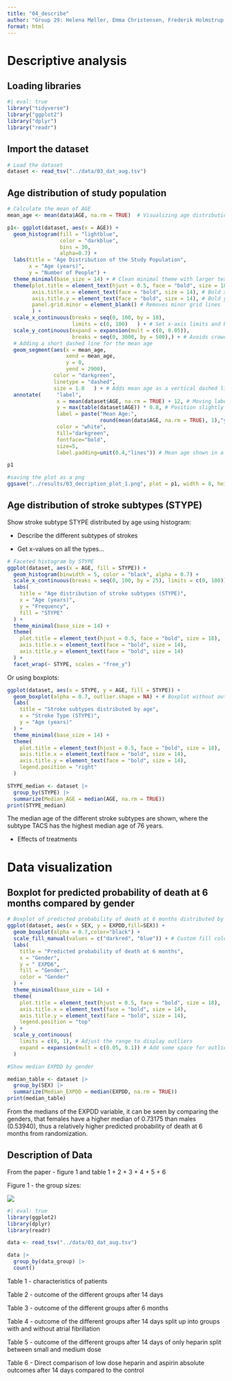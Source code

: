 ```yaml
---
title: "04_describe"
author: "Group 29: Helena Møller, Emma Christensen, Frederik Holmstrup, Casper Harreby & Laura Christiansen"
format: html
---
```


# Descriptive analysis

## Loading libraries

```r
#| eval: true 
library("tidyverse")
library("ggplot2")
library("dplyr") 
library("readr")
```

## Import the dataset

```r

# Load the dataset  
dataset <- read_tsv("../data/03_dat_aug.tsv")
```

## Age distribution of study population

```r

# Calculate the mean of AGE 
mean_age <- mean(data$AGE, na.rm = TRUE)  # Visualizing age distribution of study population

p1<- ggplot(dataset, aes(x = AGE)) +   
  geom_histogram(fill = "lightblue", 
                 color = "darkblue",
                 bins = 30,
                 alpha=0.7) +   
  labs(title = "Age Distribution of the Study Population",     
       x = "Age (years)",     
       y = "Number of People") +   
  theme_minimal(base_size = 14) + # Clean minimal theme with larger text   
  theme(plot.title = element_text(hjust = 0.5, face = "bold", size = 18),
        axis.title.x = element_text(face = "bold", size = 14), # Bold x-axis title     
        axis.title.y = element_text(face = "bold", size = 14), # Bold y-axis title
        panel.grid.minor = element_blank() # Removes minor grid lines 
        ) +   
  scale_x_continuous(breaks = seq(0, 100, by = 10), 
                     limits = c(0, 100)   ) + # Set x-axis limits and breaks   
  scale_y_continuous(expand = expansion(mult = c(0, 0.05)),
                     breaks = seq(0, 3000, by = 500),) + # Avoids crowded y-axis and setting breaks 
  # Adding a short dashed line for the mean age     
  geom_segment(aes(x = mean_age,
                   xend = mean_age,       
                   y = 0, 
                   yend = 2900),
               color = "darkgreen",     
               linetype = "dashed",     
               size = 1.0   ) + # Adds mean age as a vertical dashed line   
  annotate(     "label",     
                x = mean(dataset$AGE, na.rm = TRUE) + 12, # Moving label 12 units right of mean to prevent overlap     
                y = max(table(dataset$AGE)) * 0.8, # Position slightly below the peak     
                label = paste("Mean Age:", 
                              round(mean(data$AGE, na.rm = TRUE), 1),"years"),
                color = "white",
                fill="darkgreen",
                fontface="bold",
                size=5,     
                label.padding=unit(0.4,"lines")) # Mean age shown in a text box with padding

p1

#saving the plot as a png
ggsave("../results/03_decription_plot_1.png", plot = p1, width = 8, height = 4, dpi = 300, bg = "white")

```

## Age distribution of stroke subtypes (STYPE)

Show stroke subtype STYPE distributed by age using histogram:

-   Describe the different subtypes of strokes

-   Get x-values on all the types...

```r

# Faceted histogram by STYPE
ggplot(dataset, aes(x = AGE, fill = STYPE)) +
  geom_histogram(binwidth = 5, color = "black", alpha = 0.7) +
  scale_x_continuous(breaks = seq(0, 100, by = 25), limits = c(0, 100)) +
  labs(
    title = "Age distribution of stroke subtypes (STYPE)",
    x = "Age (years)",
    y = "Frequency",
    fill = "STYPE"
  ) +
  theme_minimal(base_size = 14) +
  theme(
    plot.title = element_text(hjust = 0.5, face = "bold", size = 18),
    axis.title.x = element_text(face = "bold", size = 14),
    axis.title.y = element_text(face = "bold", size = 14)
  ) +
  facet_wrap(~ STYPE, scales = "free_y")
```

Or using boxplots:

```r

ggplot(dataset, aes(x = STYPE, y = AGE, fill = STYPE)) +
  geom_boxplot(alpha = 0.7, outlier.shape = NA) + # Boxplot without outlier points
  labs(
    title = "Stroke subtypes distributed by age",
    x = "Stroke Type (STYPE)",
    y = "Age (years)"
  ) +
  theme_minimal(base_size = 14) +
  theme(
    plot.title = element_text(hjust = 0.5, face = "bold", size = 18),
    axis.title.x = element_text(face = "bold", size = 14),
    axis.title.y = element_text(face = "bold", size = 14),
    legend.position = "right"
  )

```

```r

STYPE_median <- dataset |> 
  group_by(STYPE) |> 
  summarize(Median_AGE = median(AGE, na.rm = TRUE))
print(STYPE_median)
```

The median age of the different stroke subtypes are shown, where the subtype TACS has the highest median age of 76 years.

-   Effects of treatments

# Data visualization

## Boxplot for predicted probability of death at 6 months compared by gender

```r


# Boxplot of predicted probability of death at 6 months distributed by gender 
ggplot(dataset, aes(x = SEX, y = EXPDD,fill=SEX)) +
  geom_boxplot(alpha = 0.7,color="black") + 
  scale_fill_manual(values = c("darkred", "blue")) + # Custom fill colors for gender
  labs(
    title = "Predicted probability of death at 6 months",
    x = "Gender",
    y = " EXPD6",
    fill = "Gender",
    color = "Gender"
  ) +
  theme_minimal(base_size = 14) +
  theme(
    plot.title = element_text(hjust = 0.5, face = "bold", size = 18),
    axis.title.x = element_text(face = "bold", size = 14),
    axis.title.y = element_text(face = "bold", size = 14),
    legend.position = "top"
  ) +
  scale_y_continuous(
    limits = c(0, 1), # Adjust the range to display outliers
    expand = expansion(mult = c(0.05, 0.1)) # Add some space for outliers
  )
```

```r

#Show median EXPDD by gender

median_table <- dataset |> 
  group_by(SEX) |> 
  summarize(Median_EXPDD = median(EXPDD, na.rm = TRUE))
print(median_table)
```

From the medians of the EXPDD variable, it can be seen by comparing the genders, that females have a higher median of 0.73175 than males (0.53940), thus a relatively higher predicted probability of death at 6 months from randomization.

## Description of Data

From the paper - figure 1 and table 1 + 2 + 3 + 4 + 5 + 6

Figure 1 - the group sizes:

![](images/clipboard-2585393746.png)

```r
#| eval: true
library(ggplot2)
library(dplyr)
library(readr)
```

```r
data <- read_tsv("../data/03_dat_aug.tsv")
```

```r
data |> 
  group_by(data_group) |> 
  count()
```

Table 1 - characteristics of patients

Table 2 - outcome of the different groups after 14 days

Table 3 - outcome of the different groups after 6 months

Table 4 - outcome of the different groups after 14 days split up into groups with and without atrial fibrillation

Table 5 - outcome of the different groups after 14 days of only heparin split between small and medium dose

Table 6 - Direct comparison of low dose heparin and aspirin absolute outcomes after 14 days compared to the control
